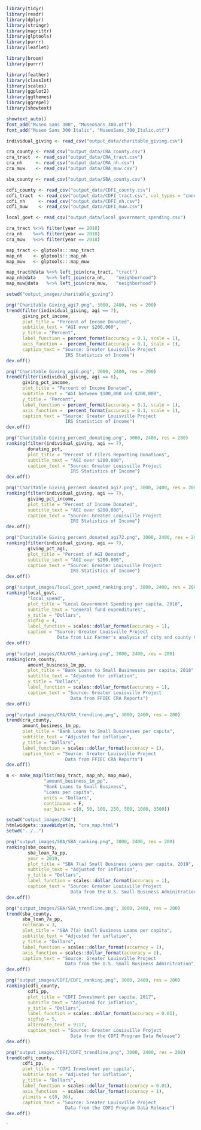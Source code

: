 ```{r setup}
library(tidyr)
library(readr)
library(dplyr)
library(stringr)
library(magrittr)
library(glptools)
library(purrr)
library(leaflet)

library(broom)
library(purrr)

library(feather)
library(classInt)
library(scales)
library(ggplot2)
library(ggthemes)
library(ggrepel)
library(showtext)

showtext_auto()
font_add("Museo Sans 300", "MuseoSans_300.otf")
font_add("Museo Sans 300 Italic", "MuseoSans_300_Italic.otf")
```

```{r read_data}
individual_giving <- read_csv("output_data/charitable_giving.csv")

cra_county <- read_csv("output_data/CRA_county.csv")
cra_tract  <- read_csv("output_data/CRA_tract.csv")
cra_nh     <- read_csv("output_data/CRA_nh.csv")
cra_muw    <- read_csv("output_data/CRA_muw.csv")

sba_county <- read_csv("output_data/SBA_county.csv")

cdfi_county <- read_csv("output_data/CDFI_county.csv")
cdfi_tract  <- read_csv("output_data/CDFI_tract.csv", col_types = "cnnn")
cdfi_nh     <- read_csv("output_data/CDFI_nh.csv")
cdfi_muw    <- read_csv("output_data/CDFI_muw.csv")

local_govt <- read_csv("output_data/local_government_spending.csv")

cra_tract %<>% filter(year == 2018)
cra_nh    %<>% filter(year == 2018)
cra_muw   %<>% filter(year == 2018)

map_tract <- glptools:::map_tract
map_nh    <- glptools:::map_nh
map_muw   <- glptools:::map_muw

map_tract@data %<>% left_join(cra_tract, "tract")
map_nh@data    %<>% left_join(cra_nh,    "neighborhood")
map_muw@data   %<>% left_join(cra_muw,   "neighborhood")
```

```{r charitable_giving}
setwd("output_images/charitable_giving")

png("Charitable Giving_agi7.png", 3000, 2400, res = 200)
trend(filter(individual_giving, agi == 7), 
      giving_pct_income, 
      plot_title = "Percent of Income Donated",
      subtitle_text = "AGI over $200,000",
      y_title = "Percent",
      label_function = percent_format(accuracy = 0.1, scale = 1),
      axis_function =  percent_format(accuracy = 0.1, scale = 1),
      caption_text = "Source: Greater Louisville Project
                      IRS Statistics of Income")
dev.off()

png("Charitable Giving_agi6.png", 3000, 2400, res = 200)
trend(filter(individual_giving, agi == 6), 
      giving_pct_income, 
      plot_title = "Percent of Income Donated",
      subtitle_text = "AGI between $100,000 and $200,000",
      y_title = "Percent",
      label_function = percent_format(accuracy = 0.1, scale = 1),
      axis_function =  percent_format(accuracy = 0.1, scale = 1),
      caption_text = "Source: Greater Louisville Project
                      IRS Statistics of Income")
dev.off()

png("Charitable Giving_percent_donating.png", 3000, 2400, res = 200)
ranking(filter(individual_giving, agi == 7),
        donating_pct, 
        plot_title = "Percent of Filers Reporting Donations",
        subtitle_text = "AGI over $200,000",
        caption_text = "Source: Greater Louisville Project
                        IRS Statistics of Income")
dev.off()

png("Charitable Giving_percent_donated_agi7.png", 3000, 2400, res = 200)
ranking(filter(individual_giving, agi == 7),
        giving_pct_income, 
        plot_title = "Percent of Income Donated",
        subtitle_text = "AGI over $200,000",
        caption_text = "Source: Greater Louisville Project
                        IRS Statistics of Income")
dev.off()

png("Charitable Giving_percent_donated_agi72.png", 3000, 2400, res = 200)
ranking(filter(individual_giving, agi == 7),
        giving_pct_agi, 
        plot_title = "Percent of AGI Donated",
        subtitle_text = "AGI over $200,000",
        caption_text = "Source: Greater Louisville Project
                        IRS Statistics of Income")
dev.off()
```

```{r local_government}
png("output_images/local_govt_spend_ranking.png", 3000, 2400, res = 200)
ranking(local_govt,
        "local_spend",
        plot_title = "Local Government Spending per capita, 2018",
        subtitle_text = "General fund expenditures",
        y_title = "Dollars",
        sigfig = 4,
        label_function = scales::dollar_format(accuracy = 1),
        caption = "Source: Greater Louisville Project
                   Data from Liz Farmer's analysis of city and county CAFRs")
dev.off()
```

```{r CRA}
png("output_images/CRA/CRA_ranking.png", 3000, 2400, res = 200)
ranking(cra_county, 
        amount_business_1m_pp,
        plot_title = "Bank Loans to Small Businesses per capita, 2018",
        subtitle_text = "Adjusted for inflation",
        y_title = "Dollars",
        label_function = scales::dollar_format(accuracy = 1),
        caption_text = "Source: Greater Louisville Project
                        Data from FFIEC CRA Reports")
dev.off()

png("output_images/CRA/CRA_trendline.png", 3000, 2400, res = 200)
trend(cra_county, 
      amount_business_1m_pp,
      plot_title = "Bank Loans to Small Businesses per capita",
      subtitle_text = "Adjusted for inflation",
      y_title = "Dollars",
      label_function = scales::dollar_format(accuracy = 1),
      caption_text = "Source: Greater Louisville Project
                      Data from FFIEC CRA Reports")
dev.off()

m <- make_map(list(map_tract, map_nh, map_muw),
              "amount_business_1m_pp",
              "Bank Loans to Small Business",
              "Loans per capita",
              units = "Dollars",
              continuous = F,
              var_bins = c(0, 50, 100, 250, 500, 1000, 3500))

setwd("output_images/CRA")
htmlwidgets::saveWidget(m, "cra_map.html")
setwd("../..")
```

```{r SBA}
png("output_images/SBA/SBA_ranking.png", 3000, 2400, res = 200)
ranking(sba_county, 
        sba_loan_7a_pp,
        year = 2019,
        plot_title = "SBA 7(a) Small Business Loans per capita, 2019",
        subtitle_text = "Adjusted for inflation",
        y_title = "Dollars",
        label_function = scales::dollar_format(accuracy = 1),
        caption_text = "Source: Greater Louisville Project
                        Data from the U.S. Small Business Adminitration")
dev.off()

png("output_images/SBA/SBA_trendline.png", 3000, 2400, res = 200)
trend(sba_county, 
      sba_loan_7a_pp,
      rollmean = 3,
      plot_title = "SBA 7(a) Small Business Loans per capita",
      subtitle_text = "Adjusted for inflation",
      y_title = "Dollars",
      label_function = scales::dollar_format(accuracy = 1),
      axis_function = scales::dollar_format(accuracy = 1),
      caption_text = "Source: Greater Louisville Project
                      Data from the U.S. Small Business Adminitration")
dev.off()

```

```{r CDFI}
png("output_images/CDFI/CDFI_ranking.png", 3000, 2400, res = 200)
ranking(cdfi_county, 
        cdfi_pp,
        plot_title = "CDFI Investment per capita, 2017",
        subtitle_text = "Adjusted for inflation",
        y_title = "Dollars",
        label_function = scales::dollar_format(accuracy = 0.01),
        sigfig = 5,
        alternate_text = 9:17,
        caption_text = "Source: Greater Louisville Project
                        Data from the CDFI Program Data Release")
dev.off()

png("output_images/CDFI/CDFI_trendline.png", 3000, 2400, res = 200)
trend(cdfi_county, 
      cdfi_pp,
      plot_title = "CDFI Investment per capita",
      subtitle_text = "Adjusted for inflation",
      y_title = "Dollars",
      label_function = scales::dollar_format(accuracy = 0.01),
      axis_function  = scales::dollar_format(accuracy = 1),
      ylimits = c(0, 36),
      caption_text = "Source: Greater Louisville Project
                      Data from the CDFI Program Data Release")
dev.off()
```

`
